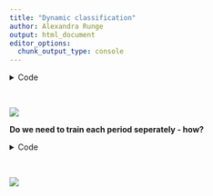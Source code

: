 ```yaml
---
title: "Dynamic classification"
author: Alexandra Runge
output: html_document
editor_options: 
  chunk_output_type: console
---
```


<style type="text/css">
.main-container {
  max-width: 1400px;
  margin-left: auto;
  margin-right: auto;
}
</style>

<details>
  <summary>Code</summary>
```r
library(stars)
library(sf)
library(tidyverse)
library(ggalluvial)
library(gridExtra)

library(rgee)
ee_Initialize()
roi     <- ee_as_sf(ee$FeatureCollection("users/slisovski/LenaDeltaHabitatClasses/LenaDeltaROI"))

fls <- list.files("~/Documents/ClassesTrend/", pattern = "*.tif", full.names = T)
str <- read_stars(fls, quiet = TRUE, proxy = TRUE) %>% merge()

sam   <- st_as_sfc(st_bbox(c(xmin = 125.867165, xmax = 126.731148, ymin = 72.331738, ymax = 72.503998))) %>% st_set_crs(st_crs(roi))

classCol <- c('#68ab5f', '#1c5f2c', '#a3cc51', '#43DF4F', '#ccb879',
              '#dcd939', '#b5c58f', '#b8d9eb', '#af963c', '#6c9fb8',
              '#d2042d', 'transparent', 'transparent')

### training
train <- read_stars("Output/Sentinel_classes_mosaic.tif", proxy = TRUE) %>%
          st_crop(sam %>% st_set_crs(st_crs(str))) %>% st_as_stars()

dyn   <- str[sam %>% st_intersection(roi),] %>% st_as_stars()

dset  <- c(st_warp(train, split(dyn[,,,1])) %>% setNames("training"), 
           split(dyn) %>% setNames(c("p2000-05", "p2006-10", "p2011-15", "p2016-20"))) %>%
            merge()


t <- split(chkR) %>% as_tibble() %>% select(-x, -y) %>% 
        setNames(c("2000", "2006", "2011", "2016")) %>% filter(!is.na(`2000`))


mps <- lapply(1:dim(dset)[3], function(x) {
  
  sP <- ggplot(sam) +
    geom_sf(fill = "transparent", color = "transparent") +
    geom_stars(data = dset[,,,x], show.legend = FALSE) +
    scale_fill_gradientn(colors = classCol, breaks = 0:12, na.value = "transparent") +
    scale_color_manual(values = classCol[1:11]) +
    labs(x = "", y = "",
         title = names(split(dset))[x],
         tag = "A") +
    theme(
      panel.grid.major = element_blank(), panel.grid.minor = element_blank(),
      panel.background = element_rect(fill = "grey40",
                                      colour = "grey40"),
      panel.border = element_rect(colour = "black", fill = "transparent"),
      panel.grid = element_line(size = 0.08)
    )  +
    coord_sf(
      xlim = c(st_bbox(sam)["xmin"], st_bbox(sam)["xmax"]),
      ylim = c(st_bbox(sam)["ymin"], st_bbox(sam)["ymax"])
    )
  
})

png(glue::glue("DynClasses.png"), width = 2500, height = 1000*3, res = 200)
# do.call("grid.arrange", c(mps, ncol = 1))
grid.arrange(arrangeGrob(mps[[1]], ncol = 1, heights = 1000),                             
             arrangeGrob(mps[[2]], mps[[3]], ncol = 2, heights = 1000),
             arrangeGrob(mps[[4]], mps[[5]], ncol = 2, heights = 1000),
             ncol = 1)  
dev.off()
```
</details><br/> 

![](pcs/DynClasses.png)

**Do we need to train each period seperately - how?**


<details>
  <summary>Code</summary>
```r
t <- split(dyn) %>% as_tibble() %>% select(-x, -y) %>% 
  setNames(c("2000", "2006", "2011", "2016")) %>% filter(!is.na(`2000`))

years <- c("2000-05", "2006-10", "2011-15", "2016-20")

k <- lapply(split(tibble(st = 1:3, end = 2:4), 1:3), function(x) {
       tab <- t[,unlist(c(x[1],x[2]))] %>% setNames(c("start", "end")) %>% unite(fluv, c("start", "end")) %>%
                 group_by(fluv) %>% summarise(count = n()) %>% mutate(start = sub("_.*", "", fluv), end = sub(".*_", "", fluv)) %>%
                 select(-fluv) %>% rownames_to_column("row_names") %>% pivot_longer(cols = c("start", "end")) %>% mutate(value = as.factor(as.numeric(value))) %>%
                 filter(value%in%c(0:10)) %>% mutate(name = ifelse(name=="start", unlist(x[1]), unlist(x[2])))
  
        ggplot(tab,
               aes(x    = name, stratum = value, alluvium = row_names,
                   y    = count,
                   fill = value, label = value)) +
          scale_fill_manual(values = classCol[1:11])  +
          scale_x_discrete(expand = c(.1, .1)) +
          geom_flow(show.legend = F) +
          geom_stratum(alpha = .5, show.legend = F) + 
          theme_dark() +
          labs(x = "", y = "",
               title = years[unlist(x[1,1])]) +
          theme(
            axis.text.y = element_blank(),
            panel.grid.major = element_blank(), panel.grid.minor = element_blank(),
            panel.background = element_rect(fill = "grey40",
                                            colour = "grey40"),
            panel.border     = element_rect(colour = "black", fill = "transparent"),
            panel.grid       = element_line(size = 0.08)
          )
        
     })


png("Fluvials.png", width = 2500, height = 1200, res = 200)
do.call("grid.arrange", c(k, ncol = 3))   
dev.off()
```
</details><br/> 

![](pcs/Fluvials.png)
